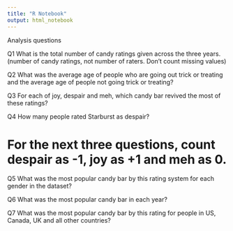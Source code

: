 ```yaml
---
title: "R Notebook"
output: html_notebook
---
```


Analysis questions

Q1 What is the total number of candy ratings given across the three years. (number of candy ratings, not number of raters. Don’t count missing values)

Q2 What was the average age of people who are going out trick or treating and the average age of people not going trick or treating?

Q3 For each of joy, despair and meh, which candy bar revived the most of these ratings?

Q4 How many people rated Starburst as despair?

# For the next three questions, count despair as -1, joy as +1 and meh as 0.

Q5 What was the most popular candy bar by this rating system for each gender in the dataset?

Q6 What was the most popular candy bar in each year?

Q7 What was the most popular candy bar by this rating for people in US, Canada, UK and all other countries?
